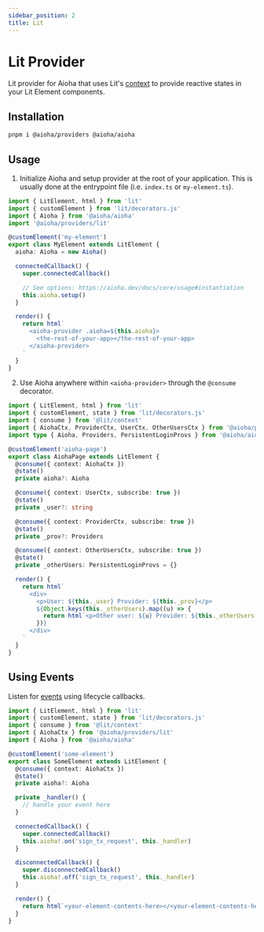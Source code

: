 ```yaml
---
sidebar_position: 2
title: Lit
---
```


# Lit Provider

Lit provider for Aioha that uses Lit's [context](https://lit.dev/docs/data/context) to provide reactive states in your Lit Element components.

## Installation

```sh
pnpm i @aioha/providers @aioha/aioha
```

## Usage

1. Initialize Aioha and setup provider at the root of your application. This is usually done at the entrypoint file (i.e. `index.ts` or `my-element.ts`).

```ts title="src/my-element.ts"
import { LitElement, html } from 'lit'
import { customElement } from 'lit/decorators.js'
import { Aioha } from '@aioha/aioha'
import '@aioha/providers/lit'

@customElement('my-element')
export class MyElement extends LitElement {
  aioha: Aioha = new Aioha()

  connectedCallback() {
    super.connectedCallback()

    // See options: https://aioha.dev/docs/core/usage#instantiation
    this.aioha.setup()
  }

  render() {
    return html`
      <aioha-provider .aioha=${this.aioha}>
        <the-rest-of-your-app></the-rest-of-your-app>
      </aioha-provider>
    `
  }
}
```

2. Use Aioha anywhere within `<aioha-provider>` through the `@consume` decorator.

```ts title="src/components/aioha-page.ts"
import { LitElement, html } from 'lit'
import { customElement, state } from 'lit/decorators.js'
import { consume } from '@lit/context'
import { AiohaCtx, ProviderCtx, UserCtx, OtherUsersCtx } from '@aioha/providers/lit'
import type { Aioha, Providers, PersistentLoginProvs } from '@aioha/aioha'

@customElement('aioha-page')
export class AiohaPage extends LitElement {
  @consume({ context: AiohaCtx })
  @state()
  private aioha?: Aioha

  @consume({ context: UserCtx, subscribe: true })
  @state()
  private _user?: string

  @consume({ context: ProviderCtx, subscribe: true })
  @state()
  private _prov?: Providers

  @consume({ context: OtherUsersCtx, subscribe: true })
  @state()
  private _otherUsers: PersistentLoginProvs = {}

  render() {
    return html`
      <div>
        <p>User: ${this._user} Provider: ${this._prov}</p>
        ${Object.keys(this._otherUsers).map((u) => {
          return html`<p>Other user: ${u} Provider: ${this._otherUsers[u]}</p>`
        })}
      </div>
    `
  }
}
```

## Using Events

Listen for [events](/docs/core/jsonrpc#events) using lifecycle callbacks.

```ts title="src/components/some-element.ts"
import { LitElement, html } from 'lit'
import { customElement, state } from 'lit/decorators.js'
import { consume } from '@lit/context'
import { AiohaCtx } from '@aioha/providers/lit'
import { Aioha } from '@aioha/aioha'

@customElement('some-element')
export class SomeElement extends LitElement {
  @consume({ context: AiohaCtx })
  @state()
  private aioha?: Aioha

  private _handler() {
    // handle your event here
  }

  connectedCallback() {
    super.connectedCallback()
    this.aioha!.on('sign_tx_request', this._handler)
  }

  disconnectedCallback() {
    super.disconnectedCallback()
    this.aioha!.off('sign_tx_request', this._handler)
  }

  render() {
    return html`<your-element-contents-here></<your-element-contents-here>`
  }
}
```